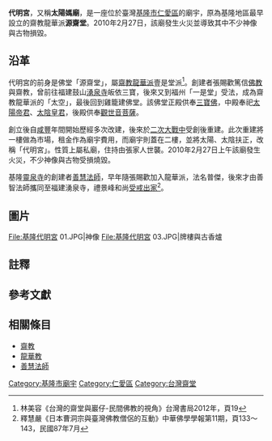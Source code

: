{{東亞廟宇
| name = 代明宮
| img = File:基隆代明宮 02.JPG
| img_capt = 代明宮廟門
| image_width = 260px
| location = {{ROC-TW}}<br/>[[基隆市|基隆市]][[仁愛區|仁愛區]]忠三路34號2樓
| god = [[太陽星君|太陽帝君]]、[[太陰星君|太陰皇君]]
| type = 
| struct =  
| open_year = 
| cere_date = 
|}}
'''代明宮'''，又稱'''太陽媽廟'''，是一座位於臺灣[[基隆市|基隆市]][[仁愛區|仁愛區]]的廟宇，原為基隆地區最早設立的齋教龍華派'''源齋堂'''{{r|基}}{{r|區}}。2010年2月27日，該廟發生火災並導致其中不少神像與古物損毀。{{r|游}}

== 沿革 ==
代明宮的前身是佛堂「源齋堂」，屬[[齋教|齋教]][[龍華派|龍華派]]壹是堂派<ref>林美容《台灣的齋堂與巖仔-民間佛教的視角》台灣書局2012年，頁19</ref>。創建者張賜歡篤信[[佛教|佛教]]與齋教，曾前往福建鼓山[[湧泉寺_(福州)|湧泉寺]]皈依三寶，後來又到福州「一是堂」受法，成為齋教龍華派的「太空」{{NoteTag|1=指皈依長齋的信徒中階級次高者，最高階稱為「空空」{{r|基}}。}}{{noteTag|1=齋教龍華派依階級分為九級，由高至低依序為空空、太空、清熙、四偈、太引、小引、三乘、大乘、小乘。<ref>{{Cite web |url=http://www.tbocc.gov.tw/ModuleMsg/Files/1954/AttachFile/09-%E5%AE%97%E6%95%99%E5%BF%97586-603.pdf |title=嘉義縣誌宗教誌《齋教發展概述》頁589。 |accessdate=2016-09-30 |archive-date=2020-05-28 |archive-url=https://web.archive.org/web/20200528234110/https://www.tbocc.gov.tw/ModuleMsg/Files/1954/AttachFile/09-%E5%AE%97%E6%95%99%E5%BF%97586-603.pdf |dead-url=no }}</ref>}}，最後回到雞籠建佛堂{{r|基}}。該佛堂正殿供奉[[三寶佛|三寶佛]]，中殿奉祀[[太陽星君|太陽帝君]]、[[太陰星君|太陰皇君]]，後殿供奉[[觀世音菩薩|觀世音菩薩]]{{r|基}}。

創立後自[[咸豐|咸豐]]年間開始歷經多次改建{{r|區}}，後來於[[第二次世界大戰|二次大戰中]]受創後重建{{r|基}}。此次重建將一樓做為市場，租金作為廟宇費用，而廟宇則蓋在二樓，並將太陽、太陰扶正，改稱「代明宮」{{r|基}}。性質上屬私廟，住持由張家人世襲{{r|基}}。2010年2月27日上午該廟發生火災，不少神像與古物受損燒毀{{r|游}}。

基隆[[靈泉禪寺|靈泉寺]]的創建者[[善慧法師|善慧法師]]，早年隨張賜歡加入龍華派，法名普傑，後來才由善智法師攜同至福建湧泉寺，禮景峰和尚[[受戒|受戒]][[出家|出家]]<ref>釋慧嚴《日本曹洞宗與臺灣佛教僧侶的互動》中華佛學學報第11期，頁133～143，民國87年7月 </ref>。

== 圖片 ==
<gallery>
File:基隆代明宮 01.JPG|神像
File:基隆代明宮 03.JPG|牌樓與古香爐
</gallery>

== 註釋 ==
{{NoteFoot}}

==參考文獻==
{{reflist|refs=
<ref name="基">{{cite book|editor=韓國棟 |title=《走讀台灣：基隆市》 |publisher=國家文化總會 |isbn=978-986-6573-19-4 |pages=頁20|date=2010年12月}}</ref>
<ref name="游">{{cite news|author=游明煌 |title=〈百年代明宮火警 神像燒毀〉|work=《聯合報》 |page=B1 北縣基隆·運動 |date=2010-02-28}}</ref>
<ref name="區">{{cite web |url=http://www.klra.gov.tw/place/Characteristic4.asp?Place=%A4%E5%A9%F7%A8%BD&Project=%A4%E5%A4%C6%A5j%C2%DD&Title=%A5N%A9%FA%AEc |title=代明宮 |publisher=基隆市仁愛區公所 |accessdate=2015-01-02 |archive-date=2015-01-02 |archive-url=https://web.archive.org/web/20150102110256/http://www.klra.gov.tw/place/Characteristic4.asp?Place=%A4%E5%A9%F7%A8%BD&Project=%A4%E5%A4%C6%A5j%C2%DD&Title=%A5N%A9%FA%AEc |dead-url=no }}</ref>
}}

==相關條目==
* [[齋教|齋教]]
* [[龍華教|龍華教]]
* [[善慧法師|善慧法師]]

{{commonscat|Daiming Temple, Keelung}}

[[Category:基隆市廟宇|Category:基隆市廟宇]]
[[Category:仁愛區|Category:仁愛區]]
[[Category:台灣齋堂|Category:台灣齋堂]]